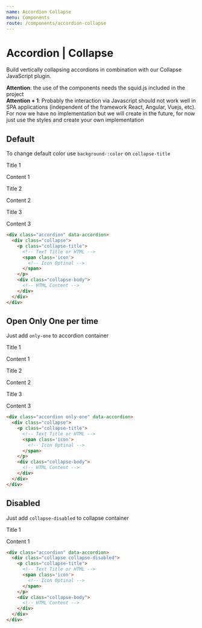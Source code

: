 ```yaml
---
name: Accordion Collapse
menu: Components
route: /components/accordion-collapse
---
```


# Accordion | Collapse

Build vertically collapsing accordions in combination with our Collapse JavaScript plugin.

<div class='box black'>
  <strong>Attention</strong>: the use of the components needs the <span class='pink'>squid.js</span> included in the project
</div>

<div class='box black'>
  <strong>Attention + 1</strong>: Probably the interaction via Javascript should not work well in SPA applications (independent of the framework React, Angular, Vuejs, etc). For now we have no implementation but we will create in the future, for now just use the styles and create your own implementation
</div>

## Default
To change default color use `background-:color` on `collapse-title`

<div class='box'>
  <div class="accordion" data-accordion>
    <div class="collapse"> 
      <p class="collapse-title background-pink">
        Title 1
        <span class='icon'>
          <i class="far fa-chevron-down"></i>
        </span>
      </p>
      <div class="collapse-body black">
        Content 1
      </div>
    </div>
    <div class="collapse"> 
      <p class="collapse-title background-blue">
        Title 2
        <span class='icon'>
          <i class="far fa-chevron-down"></i>
        </span>
      </p>
      <div class="collapse-body black">
        Content 2
      </div>
    </div>
    <div class="collapse"> 
      <p class="collapse-title">
        Title 3
        <span class='icon'>
          <i class="far fa-chevron-down"></i>
        </span>
      </p>
      <div class="collapse-body black">
        Content 3
      </div>
    </div>
  </div>
</div>

```html
<div class="accordion" data-accordion>
  <div class="collapse"> 
    <p class="collapse-title">
      <!-- Text Title or HTML -->
      <span class='icon'>
        <!-- Icon Optinal -->
      </span>
    </p>
    <div class="collapse-body">
      <!-- HTML Content -->
    </div>
  </div>
</div>
```

## Open Only One per time
Just add `only-one` to accordion container

<div class='box'>
  <div class="accordion only-one" data-accordion>
    <div class="collapse"> 
      <p class="collapse-title background-pink">
        Title 1
        <span class='icon'>
          <i class="far fa-chevron-down"></i>
        </span>
      </p>
      <div class="collapse-body black">
        Content 1
      </div>
    </div>
    <div class="collapse"> 
      <p class="collapse-title background-blue">
        Title 2
        <span class='icon'>
          <i class="far fa-chevron-down"></i>
        </span>
      </p>
      <div class="collapse-body black">
        Content 2
      </div>
    </div>
    <div class="collapse"> 
      <p class="collapse-title">
        Title 3
        <span class='icon'>
          <i class="far fa-chevron-down"></i>
        </span>
      </p>
      <div class="collapse-body black">
        Content 3
      </div>
    </div>
  </div>
</div>

```html
<div class="accordion only-one" data-accordion>
  <div class="collapse"> 
    <p class="collapse-title">
      <!-- Text Title or HTML -->
      <span class='icon'>
        <!-- Icon Optinal -->
      </span>
    </p>
    <div class="collapse-body">
      <!-- HTML Content -->
    </div>
  </div>
</div>
```

## Disabled
Just add `collapse-disabled` to collapse container

<div class='box'>
  <div class="accordion only-one" data-accordion>
    <div class="collapse collapse-disabled"> 
      <p class="collapse-title background-pink">
        Title 1
        <span class='icon'>
          <i class="far fa-chevron-down"></i>
        </span>
      </p>
      <div class="collapse-body black">
        Content 1
      </div>
    </div>
  </div>
</div>

```html
<div class="accordion" data-accordion>
  <div class="collapse collapse-disabled"> 
    <p class="collapse-title">
      <!-- Text Title or HTML -->
      <span class='icon'>
        <!-- Icon Optinal -->
      </span>
    </p>
    <div class="collapse-body">
      <!-- HTML Content -->
    </div>
  </div>
</div>
```